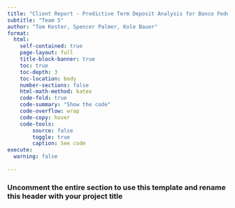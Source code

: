 ```yaml
---
title: "Client Report - Predictive Term Deposit Analysis for Banco Federal de Finanças"
subtitle: "Team 5"
author: "Tom Kester, Spencer Palmer, Kole Bauer"
format:
  html:
    self-contained: true
    page-layout: full
    title-block-banner: true
    toc: true
    toc-depth: 3
    toc-location: body
    number-sections: false
    html-math-method: katex
    code-fold: true
    code-summary: "Show the code"
    code-overflow: wrap
    code-copy: hover
    code-tools:
        source: false
        toggle: true
        caption: See code
execute: 
  warning: false
    
---
```


### Uncomment the entire section to use this template and rename this header with your project title

<!-- highlight line 31 to the end and use ctrl + / (win) or command + / (mac) to uncomment out the code below, the same shortcut can be used to comment out code again. -->
<!--
```python
#| label: import libraries
#| include: false

```



### Elevator Pitch

_TODO:paste your elevator pitch here_

_REMOVE ME:ELEVATOR PITCH IS A SHORT (3-5 SENTENCES) PARAGRAPH THAT `DESCRIBES KEY INSIGHTS` TAKEN FROM METRICS IN THE PROJECT RESULTS THINK TOP OR MOST IMPORTANT RESULTS._

```python
#| label: project-data
#| code-summary: Read and format project data
# Include and execute your code here

```



### QUESTION|TASK 1

__TODO:COPY PASTE QUESTION|TASK 1 FROM THE PROJECT HERE__

_TODO: Type your results and analysis here_

```python
#| label: Q1
#| code-summary: Read and format data
# Include and execute your code here
# Include import statements here 
# Include reading data statements here

```


```python
#| label: Q1-chart
#| code-summary: plot example
#| fig-cap: "My useless chart"
#| fig-align: center
# Include and execute your code here

```


```python
#| label: Q1-table
#| code-summary: table example
#| tbl-cap: "Not much of a table"
#| tbl-cap-location: top
# Include and execute your code here

```



### QUESTION|TASK 2

__TODO: COPY PASTE QUESTION|TASK 2 FROM THE PROJECT HERE__

_TODO: type your results and analysis here_

```python
#| label: Q2
#| code-summary: Read and format data
# Include and execute your code here


```


```python
#| label: Q2-chart
#| code-summary: plot example
#| fig-cap: "My useless chart"
#| fig-align: center
# Include and execute your code here

```


```python
#| label: Q2-table
#| code-summary: table example
#| tbl-cap: "Not much of a table"
#| tbl-cap-location: top
# Include and execute your code here

```



### QUESTION|TASK 3

__TODO: COPY PASTE QUESTION|TASK 3 FROM THE PROJECT HERE__

_TODO: type your results and analysis here_

```python
#| label: Q3
#| code-summary: Read and format data
# Include and execute your code here

```


```python
#| label: Q3-chart
#| code-summary: plot example
#| fig-cap: "My useless chart"
#| fig-align: center
# Include and execute your code here

```


```python
#| label: Q3-table
#| code-summary: table example
#| tbl-cap: "Not much of a table"
#| tbl-cap-location: top
# Include and execute your code here

``` 



### QUESTION|TASK 4

__TODO: COPY PASTE QUESTION|TASK 4 FROM THE PROJECT HERE__

_TODO: type your results and analysis here_

```python
#| label: Q4
#| code-summary: Read and format data
# Include and execute your code here

```


```python
#| label: Q4-chart
#| code-summary: plot example
#| fig-cap: "My useless chart"
#| fig-align: center
# Include and execute your code here

```


```python
#| label: Q4-table
#| code-summary: table example
#| tbl-cap: "Not much of a table"
#| tbl-cap-location: top
# Include and execute your code here

``` 



### QUESTION|TASK 5

__TODO: COPY PASTE QUESTION|TASK 5 FROM THE PROJECT HERE__

_TODO: type your results and analysis here_

```python
#| label: Q5
#| code-summary: Read and format data
# Include and execute your code here

```


```python
#| label: Q5-chart
#| code-summary: plot example
#| fig-cap: "My useless chart"
#| fig-align: center
# Include and execute your code here

```


```python
#| label: Q5-table
#| code-summary: table example
#| tbl-cap: "Not much of a table"
#| tbl-cap-location: top
# Include and execute your code here

``` 








### QUESTION|TASK 0

__TODO: COPY PASTE QUESTION|TASK 0 FROM THE PROJECT HERE__

_TODO: type your results and analysis here_

```python
#| label: Q0
#| code-summary: Read and format data
# Include and execute your code here

```


```python
#| label: Q0-chart
#| code-summary: plot example
#| fig-cap: "My useless chart"
#| fig-align: center
# Include and execute your code here

```


```python
#| label: Q0-table
#| code-summary: table example
#| tbl-cap: "Not much of a table"
#| tbl-cap-location: top
# Include and execute your code here

``` 

-->